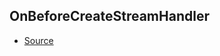 ## OnBeforeCreateStreamHandler



- [Source](https://github.com/Androz2091/discord-player/blob/74f0fa7/packages/discord-player/src/Structures/GuildQueue.ts#L55)